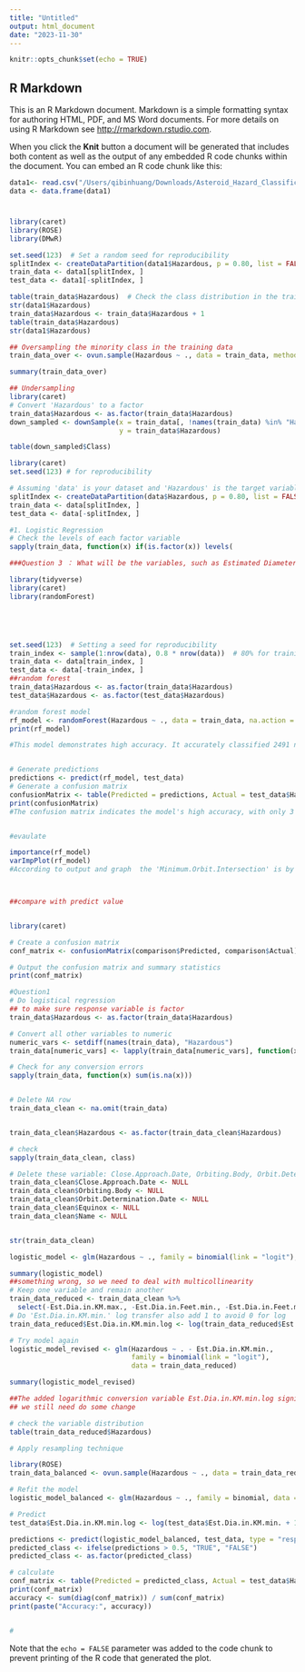 ```yaml
---
title: "Untitled"
output: html_document
date: "2023-11-30"
---
```


```r
knitr::opts_chunk$set(echo = TRUE)
```

## R Markdown

This is an R Markdown document. Markdown is a simple formatting syntax for authoring HTML, PDF, and MS Word documents. For more details on using R Markdown see <http://rmarkdown.rstudio.com>.

When you click the **Knit** button a document will be generated that includes both content as well as the output of any embedded R code chunks within the document. You can embed an R code chunk like this:

```r
data1<- read.csv("/Users/qibinhuang/Downloads/Asteroid_Hazard_Classification.csv")
data <- data.frame(data1)

```

#

```r
library(caret)
library(ROSE)
library(DMwR)

set.seed(123)  # Set a random seed for reproducibility
splitIndex <- createDataPartition(data1$Hazardous, p = 0.80, list = FALSE)
train_data <- data1[splitIndex, ]
test_data <- data1[-splitIndex, ]

table(train_data$Hazardous)  # Check the class distribution in the training set
str(data1$Hazardous)
train_data$Hazardous <- train_data$Hazardous + 1
table(train_data$Hazardous)
str(data1$Hazardous)
```




```r
## Oversampling the minority class in the training data
train_data_over <- ovun.sample(Hazardous ~ ., data = train_data, method = "over", N = 2 * nrow(train_data))$data

summary(train_data_over)


```

```r
## Undersampling
library(caret)
# Convert 'Hazardous' to a factor
train_data$Hazardous <- as.factor(train_data$Hazardous)
down_sampled <- downSample(x = train_data[, !names(train_data) %in% "Hazardous"], 
                           y = train_data$Hazardous)

table(down_sampled$Class)

```

```r
library(caret)
set.seed(123) # for reproducibility

# Assuming 'data' is your dataset and 'Hazardous' is the target variable
splitIndex <- createDataPartition(data$Hazardous, p = 0.80, list = FALSE)
train_data <- data[splitIndex, ]
test_data <- data[-splitIndex, ]

#1. Logistic Regression
# Check the levels of each factor variable
sapply(train_data, function(x) if(is.factor(x)) levels(
```








```r
###Question 3 ： What will be the variables, such as Estimated Diameter, Orbital Characteristics, RelativVelocity, Diameter, that exert the most significant influence on the accuracy of models ?

library(tidyverse)
library(caret)
library(randomForest)





set.seed(123)  # Setting a seed for reproducibility
train_index <- sample(1:nrow(data), 0.8 * nrow(data))  # 80% for training
train_data <- data[train_index, ]
test_data <- data[-train_index, ]
##random forest
train_data$Hazardous <- as.factor(train_data$Hazardous)
test_data$Hazardous <- as.factor(test_data$Hazardous)

#random forest model
rf_model <- randomForest(Hazardous ~ ., data = train_data, na.action = na.omit)
print(rf_model)

#This model demonstrates high accuracy. It accurately classified 2491 non-hazardous objects (in here is TRUE negatives) with only 3 misclassifications (in here is FALSE positives), and correctly identified 445 hazardous objects (TRUE positives) with 14 misclassifications (FALSE negatives). The model's class error rates are low, at 0.12% for non-hazardous and 3.05% for hazardous classes. So The "Minimum.Orbit.Intersection" variable is highlighted as the most significant predictor in this classification task.


# Generate predictions
predictions <- predict(rf_model, test_data)
# Generate a confusion matrix
confusionMatrix <- table(Predicted = predictions, Actual = test_data$Hazardous)
print(confusionMatrix)
#The confusion matrix indicates the model's high accuracy, with only 3 incorrect predictions and very low rates of false positives and negatives. This proving the model's effectiveness in classifying objects as hazardous or non-hazardous.


#evaulate

importance(rf_model)
varImpPlot(rf_model)
#According to output and graph  the 'Minimum.Orbit.Intersection' is by far the most significant variable in the Random Forest model, as indicated by its high MeanDecreaseGini value. The Gini value more high means that the variable plays a more significant role.



##compare with predict value


library(caret)

# Create a confusion matrix
conf_matrix <- confusionMatrix(comparison$Predicted, comparison$Actual)

# Output the confusion matrix and summary statistics
print(conf_matrix)

```



```r
#Question1
# Do logistical regression
## to make sure response variable is factor
train_data$Hazardous <- as.factor(train_data$Hazardous)

# Convert all other variables to numeric
numeric_vars <- setdiff(names(train_data), "Hazardous")
train_data[numeric_vars] <- lapply(train_data[numeric_vars], function(x) as.numeric(as.character(x)))

# Check for any conversion errors
sapply(train_data, function(x) sum(is.na(x)))


# Delete NA row
train_data_clean <- na.omit(train_data)


train_data_clean$Hazardous <- as.factor(train_data_clean$Hazardous)

# check
sapply(train_data_clean, class)

# Delete these variable: Close.Approach.Date, Orbiting.Body, Orbit.Determination.Date and Equinox。
train_data_clean$Close.Approach.Date <- NULL
train_data_clean$Orbiting.Body <- NULL
train_data_clean$Orbit.Determination.Date <- NULL
train_data_clean$Equinox <- NULL
train_data_clean$Name <- NULL


str(train_data_clean)

logistic_model <- glm(Hazardous ~ ., family = binomial(link = "logit"), data = train_data_clean)

summary(logistic_model)
##something wrong, so we need to deal with multicollinearity
# Keep one variable and remain another
train_data_reduced <- train_data_clean %>%
  select(-Est.Dia.in.KM.max., -Est.Dia.in.Feet.min., -Est.Dia.in.Feet.max.)
# Do 'Est.Dia.in.KM.min.' log transfer also add 1 to avoid 0 for log
train_data_reduced$Est.Dia.in.KM.min.log <- log(train_data_reduced$Est.Dia.in.KM.min. + 1)

# Try model again
logistic_model_revised <- glm(Hazardous ~ . - Est.Dia.in.KM.min., 
                              family = binomial(link = "logit"), 
                              data = train_data_reduced)

summary(logistic_model_revised)

##The added logarithmic conversion variable Est.Dia.in.KM.min.log significantly affects the target variable Hazardous, which has a significant coefficient and a high z value. This shows that the transformation helps to improve the explanatory power of the model.
## we still need do some change

# check the variable distribution
table(train_data_reduced$Hazardous)

# Apply resampling technique

library(ROSE)
train_data_balanced <- ovun.sample(Hazardous ~ ., data = train_data_reduced, method = "both", N = 2000)$data

# Refit the model
logistic_model_balanced <- glm(Hazardous ~ ., family = binomial, data = train_data_balanced)

# Predict
test_data$Est.Dia.in.KM.min.log <- log(test_data$Est.Dia.in.KM.min. + 1)

predictions <- predict(logistic_model_balanced, test_data, type = "response")
predicted_class <- ifelse(predictions > 0.5, "TRUE", "FALSE")
predicted_class <- as.factor(predicted_class)

# calculate
conf_matrix <- table(Predicted = predicted_class, Actual = test_data$Hazardous)
print(conf_matrix)
accuracy <- sum(diag(conf_matrix)) / sum(conf_matrix)
print(paste("Accuracy:", accuracy))


#
```
Note that the `echo = FALSE` parameter was added to the code chunk to prevent printing of the R code that generated the plot.
